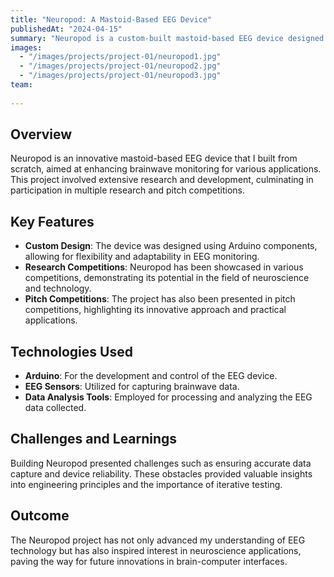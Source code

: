 ```yaml
---
title: "Neuropod: A Mastoid-Based EEG Device"
publishedAt: "2024-04-15"
summary: "Neuropod is a custom-built mastoid-based EEG device designed for research competitions and pitch events, utilizing Arduino technology for brainwave monitoring."
images:
  - "/images/projects/project-01/neuropod1.jpg"
  - "/images/projects/project-01/neuropod2.jpg"
  - "/images/projects/project-01/neuropod3.jpg"
team:
  
---
```


## Overview

Neuropod is an innovative mastoid-based EEG device that I built from scratch, aimed at enhancing brainwave monitoring for various applications. This project involved extensive research and development, culminating in participation in multiple research and pitch competitions.

## Key Features

- **Custom Design**: The device was designed using Arduino components, allowing for flexibility and adaptability in EEG monitoring.
- **Research Competitions**: Neuropod has been showcased in various competitions, demonstrating its potential in the field of neuroscience and technology.
- **Pitch Competitions**: The project has also been presented in pitch competitions, highlighting its innovative approach and practical applications.

## Technologies Used

- **Arduino**: For the development and control of the EEG device.
- **EEG Sensors**: Utilized for capturing brainwave data.
- **Data Analysis Tools**: Employed for processing and analyzing the EEG data collected.

## Challenges and Learnings

Building Neuropod presented challenges such as ensuring accurate data capture and device reliability. These obstacles provided valuable insights into engineering principles and the importance of iterative testing.

## Outcome

The Neuropod project has not only advanced my understanding of EEG technology but has also inspired interest in neuroscience applications, paving the way for future innovations in brain-computer interfaces.